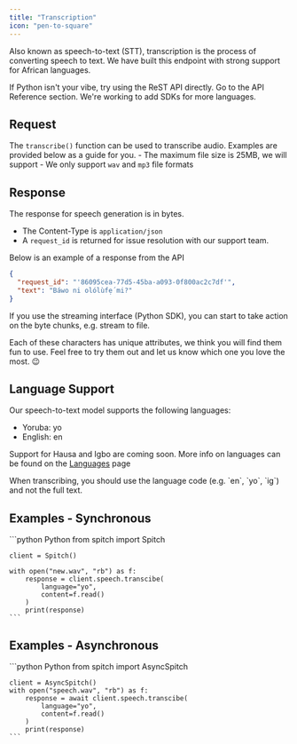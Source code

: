 ```yaml
---
title: "Transcription"
icon: "pen-to-square"
---
```


Also known as speech-to-text (STT), transcription is the process of converting speech to text. We have built this endpoint with strong support for African languages.

<Tip>
    If Python isn't your vibe, try using the ReST API directly. Go to the API Reference section.
    We're working to add SDKs for more languages.
</Tip>

## Request
The `transcribe()` function can be used to transcribe audio. Examples are provided below as a guide for you.
<Warning>
    - The maximum file size is 25MB, we will support
    - We only support `wav` and `mp3` file formats
</Warning>

## Response
The response for speech generation is in bytes.
* The Content-Type is `application/json`
* A `request_id` is returned for issue resolution with our support team.

Below is an example of a response from the API
```json
{
  "request_id": "'86095cea-77d5-45ba-a093-0f800ac2c7df'",
  "text": "Báwo ni olólùfẹ́ mi?"
}
```

If you use the streaming interface (Python SDK), you can start to take action on the byte chunks, e.g. stream to file.

Each of these characters has unique attributes, we think you will find them fun to use. Feel free to try them out and let us know which one you love the most. 😉

## Language Support
Our speech-to-text model supports the following languages:
- Yoruba: yo
- English: en

Support for Hausa and Igbo are coming soon.
More info on languages can be found on the [Languages](/concepts/languages) page

<Note>
    When transcribing, you should use the language code (e.g. `en`, `yo`, `ig`) and not the full text.
</Note>

## Examples - Synchronous
<CodeGroup>
    ```python Python
    from spitch import Spitch

    client = Spitch()

    with open("new.wav", "rb") as f:
        response = client.speech.transcibe(
            language="yo",
            content=f.read()
        )
        print(response)
    ```
</CodeGroup>


## Examples - Asynchronous
<CodeGroup>
    ```python Python
    from spitch import AsyncSpitch

    client = AsyncSpitch()
    with open("speech.wav", "rb") as f:
        response = await client.speech.transcibe(
            language="yo",
            content=f.read()
        )
        print(response)
    ```
</CodeGroup>